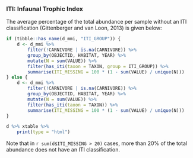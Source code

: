 ### ITI: Infaunal Trophic Index

The average percentage of the total abundance per sample without an ITI classification (Gittenberger and van Loon, 2013) is given below:

```r
if (tibble::has_name(d_mmi, "ITI_GROUP")) {
    d <- d_mmi %>%
        filter(!CARNIVORE | is.na(CARNIVORE)) %>%
        group_by(OBJECTID, HABITAT, YEAR) %>%
        mutate(N = sum(VALUE)) %>%
        filter(has_iti(taxon = TAXON, group = ITI_GROUP)) %>%
        summarise(ITI_MISSING = 100 * (1 - sum(VALUE) / unique(N)))
} else {
    d <- d_mmi %>% 
        filter(!CARNIVORE | is.na(CARNIVORE)) %>%
        group_by(OBJECTID, HABITAT, YEAR) %>%
        mutate(N = sum(VALUE)) %>%
        filter(has_iti(taxon = TAXON)) %>%
        summarise(ITI_MISSING = 100 * (1 - sum(VALUE) / unique(N)))
}

d %>% xtable %>%
    print(type = "html")
```

Note that in `r sum(d$ITI_MISSING > 20)` cases, more than 20% of the total abundance does not have an ITI classification.
